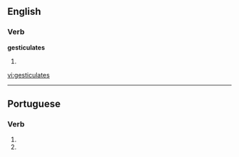 
==English==

===Verb===
'''gesticulates'''

# {{third-person singular of|[[gesticulate]]}}

[[vi:gesticulates]]

----
==Portuguese==

===Verb===
{{pt-verb form}}

# {{pt-verb form of|[[gesticulatar]]|ar|subjunctive|present|singular|second}}
# {{pt-verb form of|[[gesticulatar]]|ar|imperative|negative|singular|second}}
{{rfc-auto}}